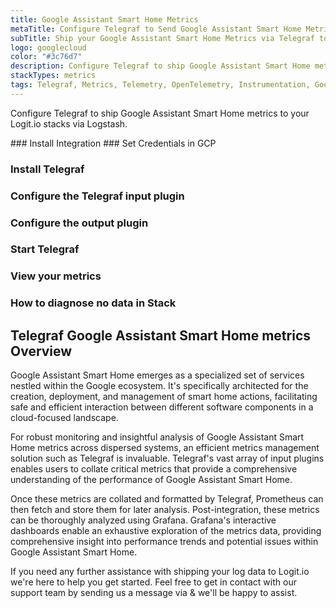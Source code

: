 ```yaml
---
title: Google Assistant Smart Home Metrics
metaTitle: Configure Telegraf to Send Google Assistant Smart Home Metrics
subTitle: Ship your Google Assistant Smart Home Metrics via Telegraf to your Logit.io Stack
logo: googlecloud
color: "#3c76d7"
description: Configure Telegraf to ship Google Assistant Smart Home metrics to Logit.io. Get started using our Telegraf Google Assistant Smart Home metrics configuration.
stackTypes: metrics
tags: Telegraf, Metrics, Telemetry, OpenTelemetry, Instrumentation, Google Assistant Smart Home, IoT, Internet of Things
---
```


Configure Telegraf to ship Google Assistant Smart Home metrics to your Logit.io stacks via Logstash.

<Steps>
  ### Install Integration
  <InstallIntegration/>
  ### Set Credentials in GCP

  <SetGCPCredentials intro="Google Assistant Smart Home emerges as a specialized set of services nestled within the Google ecosystem. It's specifically architected for the creation, 
  deployment, and management of smart home actions, facilitating safe and efficient interaction between different software components in a cloud-focused landscape."/>

  ### Install Telegraf

  <InstallTelegraf />

  ### Configure the Telegraf input plugin

  <TelegrafStackDriverInput metric_type="actions.googleapis.com"/>

  ### Configure the output plugin

  <TelegrafOutputPlugin />

  ### Start Telegraf

 <StartTelegraf />

  ### View your metrics
  <LaunchStack source="Google_Assistant_Smart_Home_Metrics_via_Telegraf" utmMedium="metrics" utmCampaign="telegraf-GoogleAssistantSmartHome-metrics" />

  ### How to diagnose no data in Stack

  <DiagnoseNoData />
</Steps>

## Telegraf Google Assistant Smart Home metrics Overview

Google Assistant Smart Home emerges as a specialized set of services nestled within the Google ecosystem. 
It's specifically architected for the creation, deployment, and management of smart home actions, 
facilitating safe and efficient interaction between different software components in a cloud-focused landscape.

For robust monitoring and insightful analysis of Google Assistant Smart Home metrics across dispersed systems, 
an efficient metrics management solution such as Telegraf is invaluable. Telegraf's vast array of input 
plugins enables users to collate critical metrics that provide a comprehensive understanding of the 
performance of Google Assistant Smart Home.

Once these metrics are collated and formatted by Telegraf, Prometheus can then fetch and store them for 
later analysis. Post-integration, these metrics can be thoroughly analyzed using Grafana. Grafana's 
interactive dashboards enable an exhaustive exploration of the metrics data, providing comprehensive 
insight into performance trends and potential issues within Google Assistant Smart Home.

If you need any further assistance with shipping your log data to Logit.io we're here to help you 
get started. Feel free to get in contact with our support team by sending us a message via 
<IntercomButton text="live chat" /> & we'll be happy to assist.

